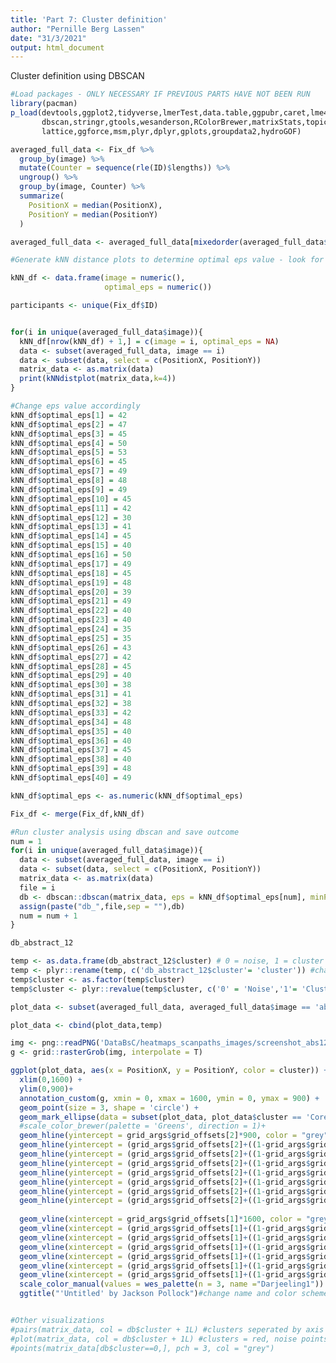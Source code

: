```yaml
---
title: 'Part 7: Cluster definition'
author: "Pernille Berg Lassen"
date: "31/3/2021"
output: html_document
---
```


Cluster definition using DBSCAN

```r
#Load packages - ONLY NECESSARY IF PREVIOUS PARTS HAVE NOT BEEN RUN
library(pacman)
p_load(devtools,ggplot2,tidyverse,lmerTest,data.table,ggpubr,caret,lme4,png,
       dbscan,stringr,gtools,wesanderson,RColorBrewer,matrixStats,topicmodels,
       lattice,ggforce,msm,plyr,dplyr,gplots,groupdata2,hydroGOF)
```

```r
averaged_full_data <- Fix_df %>%
  group_by(image) %>%
  mutate(Counter = sequence(rle(ID)$lengths)) %>%
  ungroup() %>%
  group_by(image, Counter) %>%
  summarize(
    PositionX = median(PositionX),
    PositionY = median(PositionY)
  )

averaged_full_data <- averaged_full_data[mixedorder(averaged_full_data$image),]

#Generate kNN distance plots to determine optimal eps value - look for where the data changes significantly

kNN_df <- data.frame(image = numeric(),
                     optimal_eps = numeric())

participants <- unique(Fix_df$ID)


for(i in unique(averaged_full_data$image)){
  kNN_df[nrow(kNN_df) + 1,] = c(image = i, optimal_eps = NA)
  data <- subset(averaged_full_data, image == i)
  data <- subset(data, select = c(PositionX, PositionY))
  matrix_data <- as.matrix(data)
  print(kNNdistplot(matrix_data,k=4))
}

#Change eps value accordingly
kNN_df$optimal_eps[1] = 42
kNN_df$optimal_eps[2] = 47
kNN_df$optimal_eps[3] = 45
kNN_df$optimal_eps[4] = 50
kNN_df$optimal_eps[5] = 53
kNN_df$optimal_eps[6] = 45
kNN_df$optimal_eps[7] = 49
kNN_df$optimal_eps[8] = 48
kNN_df$optimal_eps[9] = 49
kNN_df$optimal_eps[10] = 45
kNN_df$optimal_eps[11] = 42
kNN_df$optimal_eps[12] = 30
kNN_df$optimal_eps[13] = 41
kNN_df$optimal_eps[14] = 45
kNN_df$optimal_eps[15] = 40
kNN_df$optimal_eps[16] = 50
kNN_df$optimal_eps[17] = 49
kNN_df$optimal_eps[18] = 45
kNN_df$optimal_eps[19] = 48
kNN_df$optimal_eps[20] = 39
kNN_df$optimal_eps[21] = 49
kNN_df$optimal_eps[22] = 40
kNN_df$optimal_eps[23] = 40
kNN_df$optimal_eps[24] = 35
kNN_df$optimal_eps[25] = 35
kNN_df$optimal_eps[26] = 43
kNN_df$optimal_eps[27] = 42
kNN_df$optimal_eps[28] = 45
kNN_df$optimal_eps[29] = 40
kNN_df$optimal_eps[30] = 38
kNN_df$optimal_eps[31] = 41
kNN_df$optimal_eps[32] = 38
kNN_df$optimal_eps[33] = 42
kNN_df$optimal_eps[34] = 48
kNN_df$optimal_eps[35] = 40
kNN_df$optimal_eps[36] = 40
kNN_df$optimal_eps[37] = 45
kNN_df$optimal_eps[38] = 40
kNN_df$optimal_eps[39] = 48
kNN_df$optimal_eps[40] = 49

kNN_df$optimal_eps <- as.numeric(kNN_df$optimal_eps)

Fix_df <- merge(Fix_df,kNN_df)

#Run cluster analysis using dbscan and save outcome
num = 1
for(i in unique(averaged_full_data$image)){
  data <- subset(averaged_full_data, image == i)
  data <- subset(data, select = c(PositionX, PositionY))
  matrix_data <- as.matrix(data)
  file = i
  db <- dbscan::dbscan(matrix_data, eps = kNN_df$optimal_eps[num], minPts = 3, borderPoints = FALSE)
  assign(paste("db_",file,sep = ""),db)
  num = num + 1
}

db_abstract_12

temp <- as.data.frame(db_abstract_12$cluster) # 0 = noise, 1 = cluster - change db results accordingly
temp <- plyr::rename(temp, c('db_abstract_12$cluster'= 'cluster')) #change db results accrodingly
temp$cluster <- as.factor(temp$cluster)
temp$cluster <- plyr::revalue(temp$cluster, c('0' = 'Noise','1'= 'Cluster_1', '2'='Cluster_2'))

plot_data <- subset(averaged_full_data, averaged_full_data$image == 'abstract_12', select = c(PositionX,PositionY)) #change data subset accordingly

plot_data <- cbind(plot_data,temp)

img <- png::readPNG('DataBsC/heatmaps_scanpaths_images/screenshot_abs12_newbg.png') #change png accordingly
g <- grid::rasterGrob(img, interpolate = T)

ggplot(plot_data, aes(x = PositionX, y = PositionY, color = cluster)) +
  xlim(0,1600) +
  ylim(0,900)+ 
  annotation_custom(g, xmin = 0, xmax = 1600, ymin = 0, ymax = 900) +
  geom_point(size = 3, shape = 'circle') +
  geom_mark_ellipse(data = subset(plot_data, plot_data$cluster == 'Core'),expand=0,aes(fill=cluster), show.legend = F)+
  #scale_color_brewer(palette = 'Greens', direction = 1)+
  geom_hline(yintercept = grid_args$grid_offsets[2]*900, color = "grey")+
  geom_hline(yintercept = (grid_args$grid_offsets[2]+((1-grid_args$grid_offset[2]-grid_args$grid_offsets[2])/grid_args$num_cols)*1)*900, color = "grey")+
  geom_hline(yintercept = (grid_args$grid_offsets[2]+((1-grid_args$grid_offset[2]-grid_args$grid_offsets[2])/grid_args$num_cols)*2)*900, color = "grey")+
  geom_hline(yintercept = (grid_args$grid_offsets[2]+((1-grid_args$grid_offset[2]-grid_args$grid_offsets[2])/grid_args$num_cols)*3)*900, color = "grey")+
  geom_hline(yintercept = (grid_args$grid_offsets[2]+((1-grid_args$grid_offset[2]-grid_args$grid_offsets[2])/grid_args$num_cols)*3)*900, color = "grey")+
  geom_hline(yintercept = (grid_args$grid_offsets[2]+((1-grid_args$grid_offset[2]-grid_args$grid_offsets[2])/grid_args$num_cols)*4)*900, color = "grey")+
  geom_hline(yintercept = (grid_args$grid_offsets[2]+((1-grid_args$grid_offset[2]-grid_args$grid_offsets[2])/grid_args$num_cols)*5)*900, color = "grey")+
  geom_hline(yintercept = (grid_args$grid_offsets[2]+((1-grid_args$grid_offset[2]-grid_args$grid_offsets[2])/grid_args$num_cols)*6)*900, color = "grey")+
  
  geom_vline(xintercept = grid_args$grid_offsets[1]*1600, color = "grey")+
  geom_vline(xintercept = (grid_args$grid_offsets[1]+((1-grid_args$grid_offset[1]-grid_args$grid_offsets[1])/grid_args$num_cols)*1)*1600, color = "grey")+
  geom_vline(xintercept = (grid_args$grid_offsets[1]+((1-grid_args$grid_offset[1]-grid_args$grid_offsets[1])/grid_args$num_cols)*2)*1600, color = "grey")+
  geom_vline(xintercept = (grid_args$grid_offsets[1]+((1-grid_args$grid_offset[1]-grid_args$grid_offsets[1])/grid_args$num_cols)*3)*1600, color = "grey")+
  geom_vline(xintercept = (grid_args$grid_offsets[1]+((1-grid_args$grid_offset[1]-grid_args$grid_offsets[1])/grid_args$num_cols)*4)*1600, color = "grey")+
  geom_vline(xintercept = (grid_args$grid_offsets[1]+((1-grid_args$grid_offset[1]-grid_args$grid_offsets[1])/grid_args$num_cols)*5)*1600, color = "grey")+
  geom_vline(xintercept = (grid_args$grid_offsets[1]+((1-grid_args$grid_offset[1]-grid_args$grid_offsets[1])/grid_args$num_cols)*6)*1600, color = "grey")+
  scale_color_manual(values = wes_palette(n = 3, name ="Darjeeling1")) +
  ggtitle("'Untitled' by Jackson Pollock")#change name and color scheme accordingly


#Other visualizations
#pairs(matrix_data, col = db$cluster + 1L) #clusters seperated by axis
#plot(matrix_data, col = db$cluster + 1L) #clusters = red, noise points = black
#points(matrix_data[db$cluster==0,], pch = 3, col = "grey")
```